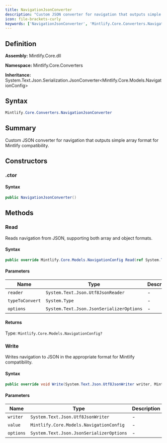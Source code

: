 ```yaml
---
title: NavigationJsonConverter
description: "Custom JSON converter for navigation that outputs simple array format for Mintlify compatibility."
icon: file-brackets-curly
keywords: ['NavigationJsonConverter', 'Mintlify.Core.Converters.NavigationJsonConverter', 'Mintlify.Core.Converters', 'class', 'System.Text.Json.Serialization.JsonConverter<Mintlify.Core.Models.NavigationConfig>']
---
```


## Definition

**Assembly:** Mintlify.Core.dll

**Namespace:** Mintlify.Core.Converters

**Inheritance:** System.Text.Json.Serialization.JsonConverter&lt;Mintlify.Core.Models.NavigationConfig&gt;

## Syntax

```csharp
Mintlify.Core.Converters.NavigationJsonConverter
```

## Summary

Custom JSON converter for navigation that outputs simple array format for Mintlify compatibility.

## Constructors

### .ctor

#### Syntax

```csharp
public NavigationJsonConverter()
```

## Methods

### Read

Reads navigation from JSON, supporting both array and object formats.

#### Syntax

```csharp
public override Mintlify.Core.Models.NavigationConfig Read(ref System.Text.Json.Utf8JsonReader reader, System.Type typeToConvert, System.Text.Json.JsonSerializerOptions options)
```

#### Parameters

| Name | Type | Description |
|------|------|-------------|
| `reader` | `System.Text.Json.Utf8JsonReader` | - |
| `typeToConvert` | `System.Type` | - |
| `options` | `System.Text.Json.JsonSerializerOptions` | - |

#### Returns

Type: `Mintlify.Core.Models.NavigationConfig?`

### Write

Writes navigation to JSON in the appropriate format for Mintlify compatibility.

#### Syntax

```csharp
public override void Write(System.Text.Json.Utf8JsonWriter writer, Mintlify.Core.Models.NavigationConfig value, System.Text.Json.JsonSerializerOptions options)
```

#### Parameters

| Name | Type | Description |
|------|------|-------------|
| `writer` | `System.Text.Json.Utf8JsonWriter` | - |
| `value` | `Mintlify.Core.Models.NavigationConfig` | - |
| `options` | `System.Text.Json.JsonSerializerOptions` | - |

